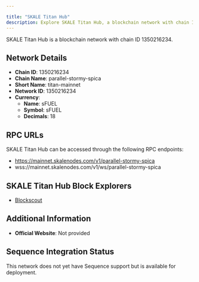 ```yaml
---

title: "SKALE Titan Hub"
description: Explore SKALE Titan Hub, a blockchain network with chain ID 1350216234. Learn about its native currency, sFUEL, and how to interact with the network.
---
```




SKALE Titan Hub is a blockchain network with chain ID 1350216234.

## Network Details

- **Chain ID**: 1350216234
- **Chain Name**: parallel-stormy-spica
- **Short Name**: titan-mainnet
- **Network ID**: 1350216234
- **Currency**: 
  - **Name**: sFUEL
  - **Symbol**: sFUEL
  - **Decimals**: 18

## RPC URLs

SKALE Titan Hub can be accessed through the following RPC endpoints:

- https://mainnet.skalenodes.com/v1/parallel-stormy-spica
- wss://mainnet.skalenodes.com/v1/ws/parallel-stormy-spica

## SKALE Titan Hub Block Explorers

- [Blockscout](https://parallel-stormy-spica.explorer.mainnet.skalenodes.com)

## Additional Information

- **Official Website**: Not provided

## Sequence Integration Status

This network does not yet have Sequence support but is available for deployment.
